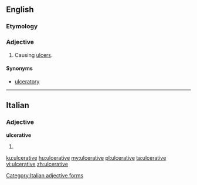 ==English==

===Etymology===
{{suffix|ulcerate|ive|lang=en}}

===Adjective===
{{en-adj}}

# Causing [[ulcer]]s.

====Synonyms====
* [[ulceratory]]

----

==Italian==

===Adjective===
'''ulcerative''' {{g|f}}

# {{feminine plural of|ulcerativo|lang=it}}

[[Category:Italian adjective forms]]

[[ku:ulcerative]]
[[hu:ulcerative]]
[[my:ulcerative]]
[[pl:ulcerative]]
[[ta:ulcerative]]
[[vi:ulcerative]]
[[zh:ulcerative]]